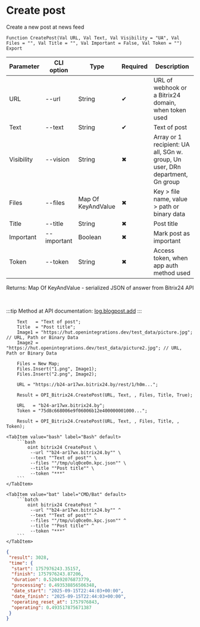 ﻿---
sidebar_position: 1
description: Create post and other functions to work with Bitrix24 in the Open Integration Package, a free open-source integration library for 1C:Enterprise 8, OneScript and CLI
keywords: [1C, 1С, 1С:Enterprise, 1С:Enterprise 8.3, API, Integration, Services, Exchange, OneScript, CLI, Bitrix24]
---


# Create post
 Create a new post at news feed



`Function CreatePost(Val URL, Val Text, Val Visibility = "UA", Val Files = "", Val Title = "", Val Important = False, Val Token = "") Export`

  | Parameter | CLI option | Type | Required | Description |
  |-|-|-|-|-|
  | URL | --url | String | &#x2714; | URL of webhook or a Bitrix24 domain, when token used |
  | Text | --text | String | &#x2714; | Text of post |
  | Visibility | --vision | String | &#x2716; | Array or 1 recipient: UA all, SGn w. group, Un user, DRn department, Gn group |
  | Files | --files | Map Of KeyAndValue | &#x2716; | Key > file name, value > path or binary data |
  | Title | --title | String | &#x2716; | Post title |
  | Important | --important | Boolean | &#x2716; | Mark post as important |
  | Token | --token | String | &#x2716; | Access token, when app auth method used |

  
  Returns:  Map Of KeyAndValue - serialized JSON of answer from Bitrix24 API

<br/>

:::tip
Method at API documentation: [log.blogpost.add](https://dev.1c-bitrix.ru/rest_help/log/log_blogpost_add.php)
:::
<br/>



```bsl title="1C:Enterprise/OneScript code example"
    Text   = "Text of post";
    Title  = "Post title";
    Image1 = "https://hut.openintegrations.dev/test_data/picture.jpg"; // URL, Path or Binary Data
    Image2 = "https://hut.openintegrations.dev/test_data/picture2.jpg"; // URL, Path or Binary Data

    Files = New Map;
    Files.Insert("1.png", Image1);
    Files.Insert("2.png", Image2);

    URL = "https://b24-ar17wx.bitrix24.by/rest/1/h0m...";

    Result = OPI_Bitrix24.CreatePost(URL, Text, , Files, Title, True);

    URL   = "b24-ar17wx.bitrix24.by";
    Token = "75d8c668006e9f06006b12e400000001000...";

    Result = OPI_Bitrix24.CreatePost(URL, Text, , Files, Title, , Token);
```
 

 <Tabs>
  
    <TabItem value="bash" label="Bash" default>
        ```bash
            oint bitrix24 CreatePost \
             --url ""b24-ar17wx.bitrix24.by"" \
             --text ""Text of post"" \
             --files ""/tmp/ulq0ce0n.kpc.json"" \
             --title ""Post title"" \
             --token "***"
        ```
    </TabItem>
  
    <TabItem value="bat" label="CMD/Bat" default>
        ```batch
            oint bitrix24 CreatePost ^
             --url ""b24-ar17wx.bitrix24.by"" ^
             --text ""Text of post"" ^
             --files ""/tmp/ulq0ce0n.kpc.json"" ^
             --title ""Post title"" ^
             --token "***"
        ```
    </TabItem>
</Tabs>


```json title="Result"
{
 "result": 3028,
 "time": {
  "start": 1757976243.35157,
  "finish": 1757976243.87206,
  "duration": 0.520492076873779,
  "processing": 0.493538856506348,
  "date_start": "2025-09-15T22:44:03+00:00",
  "date_finish": "2025-09-15T22:44:03+00:00",
  "operating_reset_at": 1757976843,
  "operating": 0.493517875671387
 }
}
```
